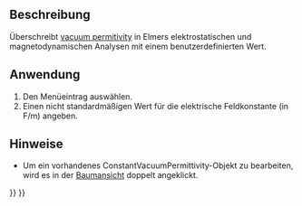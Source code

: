 <languages/>

{{Docnav/de
|[[FEM_ConstraintBodyHeatSource/de|RandbedingungKörperwärmequelle]]
|[[FEM_MeshNetgenFromShape/de|FEM-Netz aus Form - Netgen]]
|[[FEM_Workbench/de|FEM]]
|IconL=FEM_ConstraintBodyHeatSource.svg
|IconR=FEM_MeshNetgenFromShape.svg
|IconC=Workbench_FEM.svg
}}

{{GuiCommandContainer|
{{GuiCommand/de
|Name=FEM ConstantVacuumPermittivity
|Name/de=FEM ElektrischeFeldkonstante
|MenuLocation=Modell → Konstanten überschreiben → Elektrische Feldkonstante
|Workbenches=[[FEM_Workbench/de|FEM]]
|Version=0.19
|SeeAlso=
}}
{{GuiCommandFemInfo/de
|Solvers=Elmer
}}
}}

<span id="Description"></span>
==Beschreibung==

Überschreibt [https://en.wikipedia.org/wiki/Vacuum_permittivity vacuum permitivity] in Elmers elektrostatischen und magnetodynamischen Analysen mit einem benutzerdefinierten Wert.

<span id="Usage"></span>
==Anwendung==

# Den Menüeintrag {{MenuCommand|Model → Konstanten überschreiben → [[Image:FEM_ConstantVacuumPermittivity.svg|16px]] Elektrische Feldkonstante}} auswählen.
# Einen nicht standardmäßigen Wert für die elektrische Feldkonstante (in F/m) angeben.

<span id="Notes"></span>
==Hinweise==

* Um ein vorhandenes ConstantVacuumPermittivity-Objekt zu bearbeiten, wird es in der [[Tree_view/de|Baumansicht]] doppelt angeklickt.

{{Docnav/de
|[[FEM_ConstraintBodyHeatSource/de|RandbedingungKörperwärmequelle]]
|[[FEM_MeshNetgenFromShape/de|FEM-Netz aus Form - Netgen]]
|[[FEM_Workbench/de|FEM]]
|IconL=FEM_ConstraintBodyHeatSource.svg
|IconR=FEM_MeshNetgenFromShape.svg
|IconC=Workbench_FEM.svg
}}

{{FEM Tools navi{{#translation:}}}}
{{Userdocnavi{{#translation:}}}}